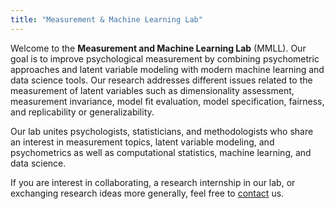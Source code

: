 ```yaml
---
title: "Measurement & Machine Learning Lab"
---
```


Welcome to the **Measurement and Machine Learning Lab** (MMLL). 
Our goal is to improve psychological measurement by combining psychometric approaches and latent variable modeling with modern machine learning and data science tools.
Our research addresses different issues related to the measurement of latent variables such as dimensionality assessment, measurement invariance, model fit evaluation, model specification, fairness, and replicability or generalizability.

Our lab unites psychologists, statisticians, and methodologists who share an interest in measurement topics, latent variable modeling, and psychometrics as well as computational statistics, machine learning, and data science.

If you are interest in collaborating, a research internship in our lab, or exchanging research ideas more generally, feel free to [contact](mailto:d.goretzko@uu.nl){.email}\ us.

<!-- **Contact:** -->

